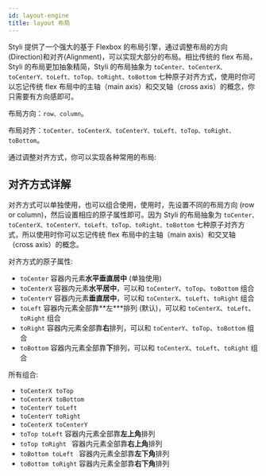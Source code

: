 ```yaml
---
id: layout-engine
title: layout 布局
---
```



Styli 提供了一个强大的基于 Flexbox 的布局引擎，通过调整布局的方向(Direction)和对齐(Alignment)，可以实现大部分的布局。相比传统的 flex 布局，Styli 的布局更加抽象精简，Styli 的布局抽象为 `toCenter、toCenterX、toCenterY、toLeft、toTop、toRight、toBottom` 七种原子对齐方式，使用时你可以忘记传统 flex 布局中的主轴（main axis）和交叉轴（cross axis）的概念，你只需要有方向感即可。

布局方向：`row、column`。

布局对齐：`toCenter、toCenterX、toCenterY、toLeft、toTop、toRight、toBottom`。

通过调整对齐方式，你可以实现各种常用的布局:

<FlexLayout />

## 对齐方式详解

对齐方式可以单独使用，也可以组合使用，使用时，先设置不同的布局方向 (row or column)，然后设置相应的原子属性即可。因为 Styli 的布局抽象为 `toCenter、toCenterX、toCenterY、toLeft、toTop、toRight、toBottom` 七种原子对齐方式，所以使用时你可以忘记传统 flex 布局中的主轴（main axis）和交叉轴（cross axis）的概念。

对齐方式的原子属性:

- `toCenter` 容器内元素**水平垂直居中** (单独使用)
- `toCenterX` 容器内元素**水平居中**，可以和 `toCenterY`、`toTop`、`toBottom` 组合
- `toCenterY` 容器内元素**垂直居中**，可以和 `toCenterX`、`toLeft`、`toRight` 组合
- `toLeft` 容器内元素全部靠**左\***排列 (默认)，可以和 `toCenterX`、`toLeft`、`toRight` 组合
- `toRight` 容器内元素全部靠**右**排列，可以和 `toCenterY`、`toTop`、`toBottom` 组合
- `toBottom` 容器内元素全部靠**下**排列，可以和 `toCenterX`、`toLeft`、`toRight` 组合

所有组合:

- `toCenterX toTop`
- `toCenterX toBottom`
- `toCenterY toLeft`
- `toCenterY toRight`
- `toCenterX toCenterY`
- `toTop toLeft` 容器内元素全部靠**左上角**排列
- `toTop toRight ` 容器内元素全部靠**右上角**排列
- `toBottom toLeft ` 容器内元素全部靠**左下角**排列
- `toBottom toRight` 容器内元素全部靠**右下角**排列
